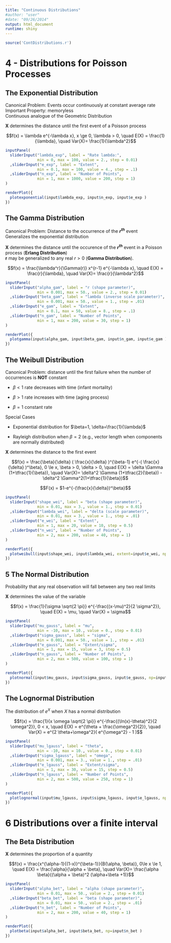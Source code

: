 ```yaml
---
title: "Continuous Distributions"
#author: "user"
#date: "09/26/2014"
output: html_document
runtime: shiny
---
```

```r
source('ContDistributions.r')
```
# 4 - Distributions for Poisson Processes
## The Exponential Distribution

Canonical Problem: Events occur continuously at constant average rate      
Important Property: memoryless   
Continuous analogue of the Geometric Distribution

**X** determines the distance until the first event of a Poisson process

$$f(x) = \lambda e^{-\lambda x}, x \ge 0, \lambda > 0,  \quad E(X) = \frac{1}{\lambda}, \quad Var(X)= \frac{1}{\lambda^2}$$
```r
inputPanel(
  sliderInput("lambda_exp", label = "Rate lambda:",
              min = 0, max = 100, value = 2., step = 0.01)
  ,sliderInput("e_exp", label = "Extent",
              min = 0.1, max = 100, value = 4., step = .1)
  ,sliderInput("n_exp", label = "Number of Points",
              min = 1, max = 1000, value = 200, step = 1)
)

renderPlot({
  plotexponential(input$lambda_exp, input$n_exp, input$e_exp )
})
```

## The Gamma Distribution

Canonical Problem: Distance to the occurrence of the **$r^{th}$** event  
Generalizes the exponential distribution

**X** determines the distance until the occurence of the **$r^{th}$** event in a Poisson process (**Erlang Distribution**)  
**r** may be generalized to any real $r \gt 0$ (**Gamma Distribution**).

$$f(x) = \frac{\lambda^r}{\Gamma(r)} x^{r-1} e^{-\lambda x},  \quad E(X) = \frac{r}{\lambda}, \quad Var(X)= \frac{r}{\lambda^2}$$
```r
inputPanel(
  sliderInput("alpha_gam", label = "r (shape parameter)",
              min = 0.001, max = 50., value = 2., step = 0.01)
  ,sliderInput("beta_gam", label = "lambda (inverse scale parameter)",
              min = 0.001, max = 50., value = 1., step = .01)
  ,sliderInput("e_gam", label = "Extent",
              min = 0.1, max = 50, value = 8., step = .1)
  ,sliderInput("n_gam", label = "Number of Points",
              min = 1, max = 200, value = 30, step = 1)
)

renderPlot({
  plotgamma(input$alpha_gam, input$beta_gam, input$n_gam, input$e_gam )
})
```

## The Weibull Distribution

Canonical Problem: distance until the first failure when the number of occurrences is **NOT** constant

* $\beta < 1$  rate decreases with time (infant mortality)

* $\beta > 1$  rate increases with time (aging process)

* $\beta = 1$  constant rate

Special Cases

* Exponential distribution for $\beta=1, \delta=\frac{1}{\lambda}$

* Rayleigh distribution when $\beta = 2$ (e.g., vector length when components are normally distributed)

**X** determines the distance to the first event

$$f(x) = \frac{\beta}{\delta} ( \frac{x}{\delta} )^{\beta-1} e^{-( \frac{x}{\delta} )^\beta}, 0 \le x, \beta > 0, \delta > 0, \quad E(X) = \delta \Gamma (1+\tfrac{1}{\beta}), \quad Var(X)= \delta^2 \Gamma (1+\tfrac{2}{\beta}) - \delta^2 \Gamma^2(1+\tfrac{1}{\beta})$$

$$F(x) = $1-e^{-(\frac{x}{\delta})^\beta}$$
```r
inputPanel(
  sliderInput("shape_wei", label = "beta (shape parameter)",
              min = 0.01, max = 3., value = 1., step = 0.01)
  ,sliderInput("lambda_wei", label = "delta (scale parameter)",
              min = 0.01, max = 3., value = 1., step = .01)
  ,sliderInput("e_wei", label = "Extent",
              min = 1, max = 20, value = 10, step = 0.5)
  ,sliderInput("n_wei", label = "Number of Points",
              min = 2, max = 200, value = 40, step = 1)
)

renderPlot({
  plotweibull(input$shape_wei, input$lambda_wei, extent=input$e_wei, np=input$n_wei )
})
```

## 5 The Normal Distribution

Probability that any real observation will fall between any two real limits

**X** determines the value of the variable

$$f(x) = \frac{1}{\sigma \sqrt{2 \pi}} e^{-\frac{(x-\mu)^2}{2 \sigma^2}}, \quad E(X) = \mu, \quad Var(X) = \sigma$$
```r
inputPanel(
  sliderInput("mu_gauss", label = "mu",
              min = -10, max = 10., value = 0., step = 0.01)
  ,sliderInput("sigma_gauss", label = "sigma",
              min = 0.001, max = 50., value = 1., step = .01)
  ,sliderInput("e_gauss", label = "Extent/sigma",
              min = 1, max = 15, value = 3, step = 0.5)
  ,sliderInput("n_gauss", label = "Number of Points",
              min = 2, max = 500, value = 100, step = 1)
)

renderPlot({
  plotnormal(input$mu_gauss, input$sigma_gauss, input$e_gauss, np=input$n_gauss )
})
```

## The Lognormal Distribution

The distribution of $e^X$ when $X$ has a normal distribution

$$f(x) = \frac{1}{x \omega \sqrt{2 \pi}} e^{-\frac{(\ln(x)-\theta)^2}{2 \omega^2}}, 0 < x, \quad E(X) = e^{\theta + \frac{\omega^2}{2}}, \quad Var(X) = e^{2 \theta+\omega^2}( e^{\omega^2} - 1 )$$

```r
inputPanel(
  sliderInput("mu_lgauss", label = "theta",
              min = -10, max = 10., value = 0., step = 0.01)
  ,sliderInput("sigma_lgauss", label = "omega",
              min = 0.001, max = 3., value = 1., step = .01)
  ,sliderInput("e_lgauss", label = "Extent/sigma",
              min = 1, max = 30, value = 15, step = 0.5)
  ,sliderInput("n_lgauss", label = "Number of Points",
              min = 2, max = 500, value = 250, step = 1)
)

renderPlot({
  plotlognormal(input$mu_lgauss, input$sigma_lgauss, input$e_lgauss, np=input$n_lgauss )
})
```

# 6 Distributions over a finite interval

## The Beta Distribution

**X** determines the proportion of a quantity

$$f(x) = \frac{x^{\alpha-1}{(1-x)}^{\beta-1}}{B(\alpha, \beta)}, 0\le x \le 1, \quad E(X) = \frac{\alpha}{\alpha + \beta}, \quad Var(X)= \frac{\alpha \beta}{(\alpha + \beta)^2 (\alpha+\beta +1)}$$
```r
inputPanel(
  sliderInput("alpha_bet", label = "alpha (shape parameter)",
              min = 0.01, max = 50., value = 2., step = 0.01)
  ,sliderInput("beta_bet", label = "beta (shape parameter)",
              min = 0.01, max = 50., value = 2., step = .01)
  ,sliderInput("n_bet", label = "Number of Points",
              min = 2, max = 200, value = 40, step = 1)
)

renderPlot({
  plotbeta(input$alpha_bet, input$beta_bet, np=input$n_bet )
})
```

